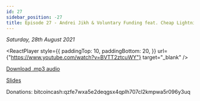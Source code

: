 ```yaml
---
id: 27
sidebar_position: -27
title: Episode 27 - Andrei Jikh & Voluntary Funding feat. Cheap Lightning
---
```



_Saturday, 28th August 2021_

<ReactPlayer
  style={{
    paddingTop: 10,
    paddingBottom: 20,
  }}
  url={"https://www.youtube.com/watch?v=BVTT2ztcuWY"}
  target="_blank"
/>

[Download .mp3 audio](https://drive.google.com/file/d/1OUeQdX2hNd74qQhVDrVcuvNdfiK9xkS7/view?usp=sharing)

[Slides](https://docs.google.com/presentation/d/1hipa_AQg2rVa4_W54g-w0nhWVoteiSX_6hZEK_RR1AU/edit?usp=sharing)

Donations: bitcoincash:qzfe7wxa5e2deqgsx4qplh707cl2kmpwa5r096y3uq
